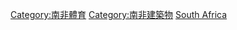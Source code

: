 {{Commonscat|Sports venues in South Africa}}

[[Category:南非體育|Category:南非體育]]
[[Category:南非建築物|Category:南非建築物]]
[[Category:各國體育場地|South Africa]]